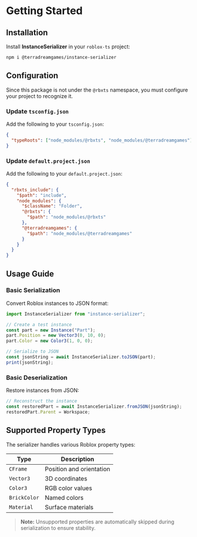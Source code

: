 # Getting Started

## Installation

Install **InstanceSerializer** in your `roblox-ts` project:

```bash
npm i @terradreamgames/instance-serializer
```

## Configuration

Since this package is not under the `@rbxts` namespace, you must configure your project to recognize it.

### Update `tsconfig.json`

Add the following to your `tsconfig.json`:

```json
{
  "typeRoots": ["node_modules/@rbxts", "node_modules/@terradreamgames"]
}
```

### Update `default.project.json`

Add the following to your `default.project.json`:

```json
{
  "rbxts_include": {
    "$path": "include",
    "node_modules": {
      "$className": "Folder",
      "@rbxts": {
        "$path": "node_modules/@rbxts"
      },
      "@terradreamgames": {
        "$path": "node_modules/@terradreamgames"
      }
    }
  }
}
```

## Usage Guide

### Basic Serialization

Convert Roblox instances to JSON format:

```typescript
import InstanceSerializer from "instance-serializer";

// Create a test instance
const part = new Instance("Part");
part.Position = new Vector3(0, 10, 0);
part.Color = new Color3(1, 0, 0);

// Serialize to JSON
const jsonString = await InstanceSerializer.toJSON(part);
print(jsonString);
```

### Basic Deserialization

Restore instances from JSON:

```typescript
// Reconstruct the instance
const restoredPart = await InstanceSerializer.fromJSON(jsonString);
restoredPart.Parent = Workspace;
```

## Supported Property Types

The serializer handles various Roblox property types:

| Type | Description |
|------|-------------|
| `CFrame` | Position and orientation |
| `Vector3` | 3D coordinates |
| `Color3` | RGB color values |
| `BrickColor` | Named colors |
| `Material` | Surface materials |

> **Note:** Unsupported properties are automatically skipped during serialization to ensure stability.